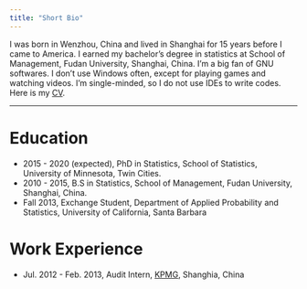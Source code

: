 ```yaml
---
title: "Short Bio"
---
```

I was born in Wenzhou, China and lived in Shanghai for 15 years before I came to America. I earned my bachelor's degree in statistics at School of Management, Fudan University, Shanghai, China. I'm a big fan of GNU softwares. I don't  use Windows often, except for playing games and watching videos. I'm single-minded, so I do not use IDEs to write codes. Here is my [CV](file/resume_re.pdf).

---

# Education
* 2015 - 2020 (expected), PhD in Statistics, School of Statistics, University of Minnesota, Twin Cities.
* 2010 - 2015, B.S in Statistics, School of Management, Fudan University, Shanghai, China.
* Fall 2013, Exchange Student, Department of Applied Probability and Statistics, University of California, Santa Barbara

# Work Experience
* Jul. 2012 - Feb. 2013, Audit Intern, [KPMG](https://home.kpmg.com/cn/en/home/about/offices/shanghai.html), Shanghia, China